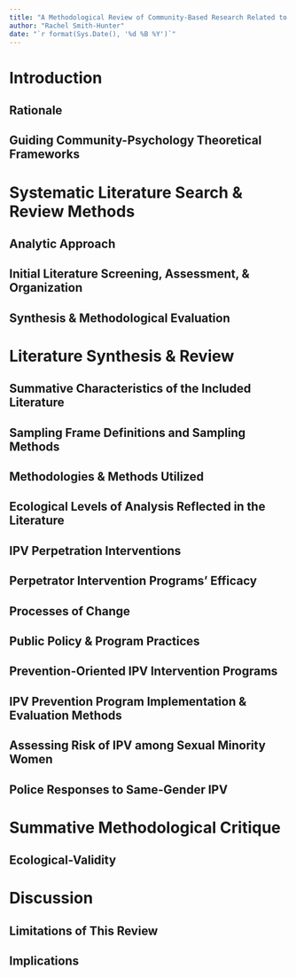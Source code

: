 ```yaml
---
title: "A Methodological Review of Community-Based Research Related to Intimate Partner Violence"
author: "Rachel Smith-Hunter"
date: "`r format(Sys.Date(), '%d %B %Y')`"
---
```


# Introduction <!-- Part I. -->

## Rationale

## Guiding Community-Psychology Theoretical Frameworks

# Systematic Literature Search \& Review Methods <!-- Part II. -->

## Analytic Approach

## Initial Literature Screening, Assessment, \& Organization

## Synthesis & Methodological Evaluation

# Literature Synthesis \& Review  <!-- Part III. --> {.shrink}

## Summative Characteristics of the Included Literature

## Sampling Frame Definitions and Sampling Methods

## Methodologies & Methods Utilized

## Ecological Levels of Analysis Reflected in the Literature

## IPV Perpetration Interventions

## Perpetrator Intervention Programs' Efficacy

## Processes of Change

## Public Policy & Program Practices

## Prevention-Oriented IPV Intervention Programs

## IPV Prevention Program Implementation & Evaluation Methods

## Assessing Risk of IPV among Sexual Minority Women

## Police Responses to Same-Gender IPV

# Summative Methodological Critique <!-- Part IV. -->

## Ecological-Validity

# Discussion <!-- Part V. -->

## Limitations of This Review

## Implications
